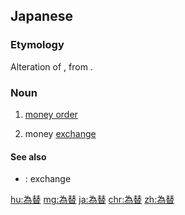 ==Japanese==
{{ja-kanjitab|yomi=irr|sort=かわせ}}

===Etymology===
Alteration of {{l|ja|交わし|tr=kawashi|gloss=an exchange}}, from {{l|ja|交わす|tr=kawasu|gloss=to exchange}}.

===Noun===
{{ja-noun|かわせ}}

# [[money order]]
#: {{ja-usex|二十万円の敷金を'''為替'''で送金します。|に じゅう まん えん の しききん を '''かわせ''' で そうきん します。|I'll send you the ¥200,000 deposit by '''money order'''.}}
# money [[exchange]]
#: {{ja-usex|外国'''為替'''|がいこく '''かわせ'''|foreign [currency] '''exchange'''}}

====See also====
* {{l|ja|交わせ|tr=kawase}}: exchange {{qualifier|of things other than currency}}

[[hu:為替]]
[[mg:為替]]
[[ja:為替]]
[[chr:為替]]
[[zh:為替]]